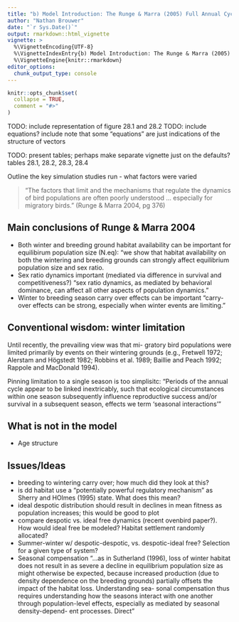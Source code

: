 ```yaml
---
title: "b) Model Introduction: The Runge & Marra (2005) Full Annual Cycle Model"
author: "Nathan Brouwer"
date: "`r Sys.Date()`"
output: rmarkdown::html_vignette
vignette: >
  %\VignetteEncoding{UTF-8}
  %\VignetteIndexEntry{b) Model Introduction: The Runge & Marra (2005) Full Annual Cycle Model}
  %\VignetteEngine{knitr::rmarkdown}
editor_options: 
  chunk_output_type: console
---
```


```r
knitr::opts_chunk$set(
  collapse = TRUE,
  comment = "#>"
)
```


TODO: include representation of figure 28.1 and 28.2
TODO: include equations?  include note that some "equations" are just indications of the structure of vectors

TODO: present tables; perhaps make separate vignette just on the defaults?
tables 28.1, 28.2, 28.3, 28.4

Outline the key simulation studies run - what factors were varied




> "The factors that limit and the mechanisms that regulate the dynamics of bird populations are often poorly understood ... especially for migratory birds. " (Runge & Marra 2004, pg 376)


## Main conclusions of Runge & Marra 2004

* Both winter and breeding ground habitat availability can be important for equilibirum population size (N.eq): "we show that habitat availability on both the wintering and breeding grounds can strongly affect equilibrium population size and sex ratio.
* Sex ratio dynamics important (mediated via difference in survival and competitiveness?) "sex ratio dynamics, as mediated by behavioral dominance, can affect all other aspects of population dynamics."
* Winter to breeding season carry over effects can be important "carry-over effects can be strong, especially when winter events are limiting."

## Conventional wisdom: winter limitation

Until recently, the prevailing view was that mi- gratory bird populations were limited primarily by events on their wintering grounds (e.g., Fretwell 1972; Alerstam and Högstedt 1982; Robbins et al. 1989; Baillie and Peach 1992; Rappole and MacDonald 1994).

Pinning limitation to a single season is too simplisitc: "Periods of the annual cycle appear to be linked inextricably, such that ecological circumstances within one season subsequently influence reproductive success and/or survival in a subsequent season, effects we term 'seasonal interactions' "


## What is not in the model


* Age structure


## Issues/Ideas

* breeding to wintering carry over; how much did they look at this?
* is dd habitat use a "potentially powerful regulatory mechanism" as Sherry and HOlmes (1995) state.  What does this mean?
* ideal despotic distribution should result in declines in mean fitness as population increases; this would be good to plot
* compare despotic vs. ideal free dynamics (recent ovenbird paper?).  How would ideal free be modeled?  Habitat settlement randomly allocated?
* Summer-winter w/ despotic-despotic, vs. despotic-ideal free?  Selection for a given type of system?
* Seasonal compensation "...as in Sutherland (1996), loss of winter habitat does not result in as severe a decline in equilibrium population size as might otherwise be expected, because increased production (due to density dependence on the breeding grounds) partially offsets the impact of the habitat loss. Understanding sea- sonal compensation thus requires understanding how the seasons interact with one another through population-level effects, especially as mediated by seasonal density-depend- ent processes. Direct"
